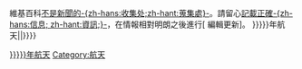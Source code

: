 {{ambox
| type  = notice
| image = [[File:Globe current.svg|42px]]
| imageright = [[File:Shuttle.svg|20px]]
| issue  = '''{{{type|本文或本章节}}}是关于目前或最近的[[航天|太空任务]]。'''
| fix   = {{#if: {{{details|}}}|{{{details}}}|随着事件发展，内容可能会大幅更新。}}維基百科[[Wikipedia:不要倉促編輯|不是新聞的-{zh-hans:收集处;zh-hant:蒐集處}-]]。請留心[[Wikipedia:可供查證|記載正確-{zh-hans:信息; zh-hant:資訊;}-]]，在情報相對明朗之後進行<span class="plainlinks">[{{SERVER}}{{localurl:{{NAMESPACE}}:{{PAGENAME}}|action=edit}} 編輯更新]</span>。
}}<includeonly>{{ns0|{{#ifexist:Category:{{{year|{{{3|{{CURRENTYEAR}}}}}}}}年航天|[[Category:{{{year|{{{3|{{CURRENTYEAR}}}}}}}}年航天]]|[[Category:航天]]}}}}</includeonly><noinclude>
[[Category:新闻动态模板|{{PAGENAME}}]]
</noinclude>